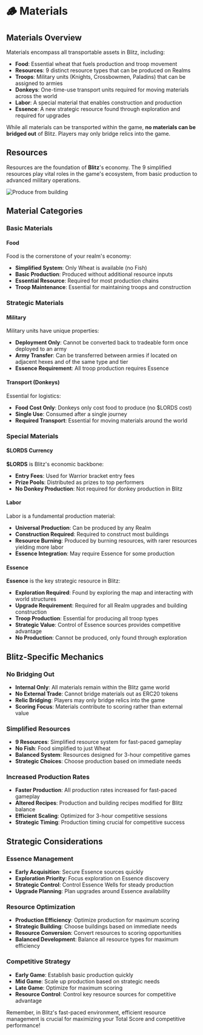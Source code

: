 
# 🪵 Materials

## Materials Overview

Materials encompass all transportable assets in Blitz, including:

- **Food**: Essential wheat that fuels production and troop movement
- **Resources**: 9 distinct resource types that can be produced on Realms
- **Troops**: Military units (Knights, Crossbowmen, Paladins) that can be assigned to armies
- **Donkeys**: One-time-use transport units required for moving materials across the world
- **Labor**: A special material that enables construction and production
- **Essence**: A new strategic resource found through exploration and required for upgrades

While all materials can be transported within the game, **no materials can be bridged out** of Blitz. Players may only
bridge relics into the game.

## Resources

Resources are the foundation of **Blitz**'s economy. The 9 simplified resources play vital roles in the game's
ecosystem, from basic production to advanced military operations.

![Produce from building](/gifs/produce-from-building-click.gif)

## Material Categories

### Basic Materials

#### Food

<div style={{ display: "flex", alignItems: "baseline", gap: "0.5rem", marginBottom: "0.75rem" }}>
  <ResourceIcon name="Wheat" id={ResourcesIds.Wheat} />
</div>

Food is the cornerstone of your realm's economy:

- **Simplified System**: Only Wheat is available (no Fish)
- **Basic Production**: Produced without additional resource inputs
- **Essential Resource**: Required for most production chains
- **Troop Maintenance**: Essential for maintaining troops and construction

<div style={{ margin: "1.5rem 0", borderTop: "1px solid #4d3923" }}></div>

### Strategic Materials

#### Military

<div style={{ display: "flex", alignItems: "baseline", gap: "0.5rem", marginBottom: "0.75rem" }}>
  <ResourceIcon name="Knight" id={ResourcesIds.Knight} />
  <ResourceIcon name="Crossbowman" id={ResourcesIds.Crossbowman} />
  <ResourceIcon name="Paladin" id={ResourcesIds.Paladin} />
</div>

<TroopsLimitTable />

Military units have unique properties:

- **Deployment Only**: Cannot be converted back to tradeable form once deployed to an army
- **Army Transfer**: Can be transferred between armies if located on adjacent hexes and of the same type and tier
- **Essence Requirement**: All troop production requires Essence

<div style={{ margin: "1.5rem 0", borderTop: "1px solid #4d3923" }}></div>

#### Transport (Donkeys)

<div style={{ display: "flex", alignItems: "baseline", gap: "0.5rem", marginBottom: "0.75rem" }}>
  <ResourceIcon name="Donkey" id={ResourcesIds.Donkey} />
</div>

Essential for logistics:

- **Food Cost Only**: Donkeys only cost food to produce (no $LORDS cost)
- **Single Use**: Consumed after a single journey
- **Required Transport**: Essential for moving materials around the world

<div style={{ margin: "1.5rem 0", borderTop: "1px solid #4d3923" }}></div>

### Special Materials

#### **$LORDS** Currency

<div style={{ display: "flex", alignItems: "baseline", gap: "0.5rem", marginBottom: "0.75rem" }}>
  <ResourceIcon name="Lords" id={ResourcesIds.Lords} size="xl" />
</div>

**$LORDS** is Blitz's economic backbone:

- **Entry Fees**: Used for Warrior bracket entry fees
- **Prize Pools**: Distributed as prizes to top performers
- **No Donkey Production**: Not required for donkey production in Blitz

#### Labor

<div style={{ display: "flex", alignItems: "baseline", gap: "0.5rem", marginBottom: "0.75rem" }}>
  <ResourceIcon name="Labor" id={ResourcesIds.Labor} />
</div>

Labor is a fundamental production material:

- **Universal Production**: Can be produced by any Realm
- **Construction Required**: Required to construct most buildings
- **Resource Burning**: Produced by burning resources, with rarer resources yielding more labor
- **Essence Integration**: May require Essence for some production

#### Essence

**Essence** is the key strategic resource in Blitz:

- **Exploration Required**: Found by exploring the map and interacting with world structures
- **Upgrade Requirement**: Required for all Realm upgrades and building construction
- **Troop Production**: Essential for producing all troop types
- **Strategic Value**: Control of Essence sources provides competitive advantage
- **No Production**: Cannot be produced, only found through exploration

## Blitz-Specific Mechanics

### No Bridging Out

- **Internal Only**: All materials remain within the Blitz game world
- **No External Trade**: Cannot bridge materials out as ERC20 tokens
- **Relic Bridging**: Players may only bridge relics into the game
- **Scoring Focus**: Materials contribute to scoring rather than external value

### Simplified Resources

- **9 Resources**: Simplified resource system for fast-paced gameplay
- **No Fish**: Food simplified to just Wheat
- **Balanced System**: Resources designed for 3-hour competitive games
- **Strategic Choices**: Choose production based on immediate needs

### Increased Production Rates

- **Faster Production**: All production rates increased for fast-paced gameplay
- **Altered Recipes**: Production and building recipes modified for Blitz balance
- **Efficient Scaling**: Optimized for 3-hour competitive sessions
- **Strategic Timing**: Production timing crucial for competitive success

## Strategic Considerations

### Essence Management

- **Early Acquisition**: Secure Essence sources quickly
- **Exploration Priority**: Focus exploration on Essence discovery
- **Strategic Control**: Control Essence Wells for steady production
- **Upgrade Planning**: Plan upgrades around Essence availability

### Resource Optimization

- **Production Efficiency**: Optimize production for maximum scoring
- **Strategic Building**: Choose buildings based on immediate needs
- **Resource Conversion**: Convert resources to scoring opportunities
- **Balanced Development**: Balance all resource types for maximum efficiency

### Competitive Strategy

- **Early Game**: Establish basic production quickly
- **Mid Game**: Scale up production based on strategic needs
- **Late Game**: Optimize for maximum scoring
- **Resource Control**: Control key resource sources for competitive advantage

Remember, in Blitz's fast-paced environment, efficient resource management is crucial for maximizing your Total Score
and competitive performance!
